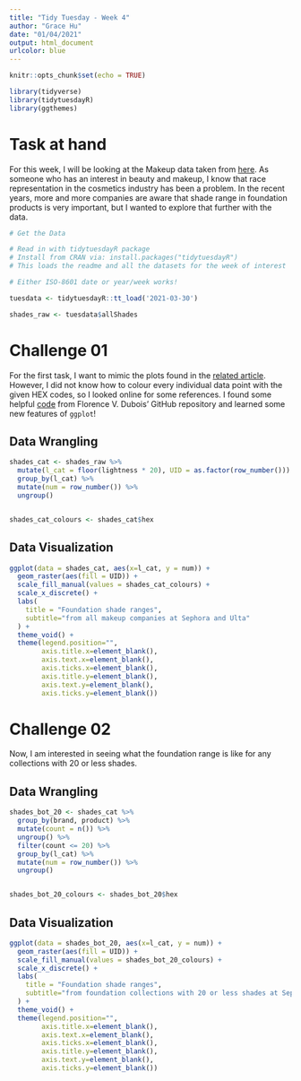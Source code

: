 ```yaml
---
title: "Tidy Tuesday - Week 4"
author: "Grace Hu"
date: "01/04/2021"
output: html_document
urlcolor: blue
---
```


```r
knitr::opts_chunk$set(echo = TRUE)

library(tidyverse)
library(tidytuesdayR)
library(ggthemes)
```

# Task at hand

For this week, I will be looking at the Makeup data taken from [here](https://github.com/rfordatascience/tidytuesday/blob/master/data/2021/2021-03-30/readme.md). As someone who has an interest in beauty and makeup, I know that race representation in the cosmetics industry has been a problem. In the recent years, more and more companies are aware that shade range in foundation products is very important, but I wanted to explore that further with the data.

```r

# Get the Data

# Read in with tidytuesdayR package 
# Install from CRAN via: install.packages("tidytuesdayR")
# This loads the readme and all the datasets for the week of interest

# Either ISO-8601 date or year/week works!

tuesdata <- tidytuesdayR::tt_load('2021-03-30')

```

```r

shades_raw <- tuesdata$allShades

```

# Challenge 01

For the first task, I want to mimic the plots found in the [related article](https://pudding.cool/2021/03/foundation-names/). However, I did not know how to colour every individual data point with the given HEX codes, so I looked online for some references. I found some helpful [code](https://github.com/florencevdubois/MyTidyTuesdays/blob/master/code/2021.03.30.R) from Florence V. Dubois' GitHub repository and learned some new features of `ggplot`!

## Data Wrangling

```r

shades_cat <- shades_raw %>%
  mutate(l_cat = floor(lightness * 20), UID = as.factor(row_number())) %>%
  group_by(l_cat) %>%
  mutate(num = row_number()) %>% 
  ungroup()


shades_cat_colours <- shades_cat$hex

```

## Data Visualization

```r

ggplot(data = shades_cat, aes(x=l_cat, y = num)) +
  geom_raster(aes(fill = UID)) +
  scale_fill_manual(values = shades_cat_colours) +
  scale_x_discrete() +
  labs(
    title = "Foundation shade ranges",
    subtitle="from all makeup companies at Sephora and Ulta"
  ) +
  theme_void() +
  theme(legend.position="",
        axis.title.x=element_blank(),
        axis.text.x=element_blank(),
        axis.ticks.x=element_blank(),
        axis.title.y=element_blank(),
        axis.text.y=element_blank(),
        axis.ticks.y=element_blank()) 

```

# Challenge 02

Now, I am interested in seeing what the foundation range is like for any collections with 20 or less shades.

## Data Wrangling 

```r

shades_bot_20 <- shades_cat %>%
  group_by(brand, product) %>%
  mutate(count = n()) %>%
  ungroup() %>%
  filter(count <= 20) %>%
  group_by(l_cat) %>%
  mutate(num = row_number()) %>%
  ungroup()


shades_bot_20_colours <- shades_bot_20$hex

```

## Data Visualization

```r

ggplot(data = shades_bot_20, aes(x=l_cat, y = num)) +
  geom_raster(aes(fill = UID)) +
  scale_fill_manual(values = shades_bot_20_colours) +
  scale_x_discrete() +
  labs(
    title = "Foundation shade ranges",
    subtitle="from foundation collections with 20 or less shades at Sephora and Ulta"
  ) +
  theme_void() +
  theme(legend.position="",
        axis.title.x=element_blank(),
        axis.text.x=element_blank(),
        axis.ticks.x=element_blank(),
        axis.title.y=element_blank(),
        axis.text.y=element_blank(),
        axis.ticks.y=element_blank()) 


```
